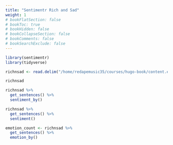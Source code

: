 ```yaml
---
title: "Sentimentr Rich and Sad"
weight: 1
# bookFlatSection: false
# bookToc: true
# bookHidden: false
# bookCollapseSection: false
# bookComments: false
# bookSearchExclude: false
---
```


```r
library(sentimentr)
library(tidyverse)

richnsad <- read.delim("/home/redapemusic35/courses/hugo-book/content.en/docs/materials/morality-of-wellbeing/rich-n-sad.txt", header = FALSE)

richnsad

richnsad %>%
  get_sentences() %>%
  sentiment_by()

richnsad %>%
  get_sentences() %>%
  sentiment()

emotion_count <- richnsad %>%
  get_sentences() %>%
  emotion_by()


```
